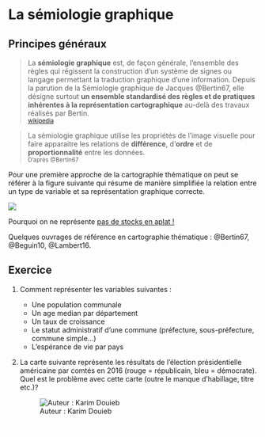 # La sémiologie graphique

## Principes généraux

> La **sémiologie graphique** est, de façon générale, l'ensemble des règles qui régissent la construction d'un système de signes ou langage permettant la traduction graphique d'une information. Depuis la parution de la Sémiologie graphique de Jacques @Bertin67, elle désigne surtout **un ensemble standardisé des règles et de pratiques inhérentes à la représentation cartographique** au-delà des travaux réalisés par Bertin.   
<small>[wikipedia](https://fr.wikipedia.org/wiki/S%C3%A9miologie_graphique)</small>



> La sémiologie graphique utilise les propriétés de l'image visuelle pour faire apparaitre les relations de **différence**, d'**ordre** et de **proportionnalité** entre les données.  
<small>D'après @Bertin67</small>



Pour une première approche de la cartographie thématique on peut se référer à la figure suivante qui résume de manière simplifiée la relation entre un type de variable et sa représentation graphique correcte. 

![](img/arbre_type_data.png)


:::{.callout-note}
Pourquoi on ne représente [pas de stocks en aplat !](https://neocarto.hypotheses.org/5717)

:::


:::{.callout-note}
Quelques ouvrages de référence en cartographie thématique : @Bertin67, @Beguin10, @Lambert16.  
:::




## Exercice

1. Comment représenter les variables suivantes :  
    * Une population communale
    * Un age median par département
    * Un taux de croissance
    * Le statut administratif d'une commune (préfecture, sous-préfecture, commune simple...)
    * L'espérance de vie par pays

2. La carte suivante représente les résultats de l'élection présidentielle américaine par comtés en 2016 (rouge = républicain, bleu = démocrate).  
Quel est le problème avec cette carte (outre le manque d'habillage, titre etc.)? 

    ![Auteur : Karim Douieb](img/usa.jpg)

<a href="https://twitter.com/karim_douieb/status/1591401816956481536?s=20&t=HkCNp_eQEqX6YnZNoAnfpg" style="color: white">click anywere!</a>

